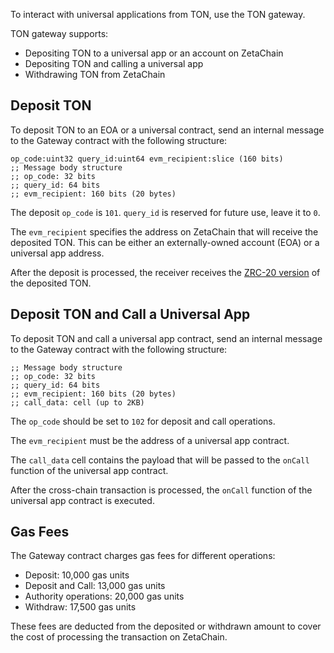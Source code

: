 To interact with universal applications from TON, use the TON gateway.

TON gateway supports:

- Depositing TON to a universal app or an account on ZetaChain
- Depositing TON and calling a universal app
- Withdrawing TON from ZetaChain

## Deposit TON

To deposit TON to an EOA or a universal contract, send an internal message to
the Gateway contract with the following structure:

```func
op_code:uint32 query_id:uint64 evm_recipient:slice (160 bits)
;; Message body structure
;; op_code: 32 bits
;; query_id: 64 bits
;; evm_recipient: 160 bits (20 bytes)
```

The deposit `op_code` is `101`. `query_id` is reserved for future use, leave it to `0`.

The `evm_recipient` specifies the address on ZetaChain that will receive the
deposited TON. This can be either an externally-owned account (EOA) or a
universal app address.

After the deposit is processed, the receiver receives the [ZRC-20
version](/developers/tokens/zrc20) of the deposited TON.

## Deposit TON and Call a Universal App

To deposit TON and call a universal app contract, send an internal message to
the Gateway contract with the following structure:

```fc
;; Message body structure
;; op_code: 32 bits
;; query_id: 64 bits
;; evm_recipient: 160 bits (20 bytes)
;; call_data: cell (up to 2KB)
```

The `op_code` should be set to `102` for deposit and call operations.

The `evm_recipient` must be the address of a universal app contract.

The `call_data` cell contains the payload that will be passed to the `onCall`
function of the universal app contract.

After the cross-chain transaction is processed, the `onCall` function of the
universal app contract is executed.

## Gas Fees

The Gateway contract charges gas fees for different operations:

- Deposit: 10,000 gas units
- Deposit and Call: 13,000 gas units
- Authority operations: 20,000 gas units
- Withdraw: 17,500 gas units

These fees are deducted from the deposited or withdrawn amount to cover the cost
of processing the transaction on ZetaChain.
